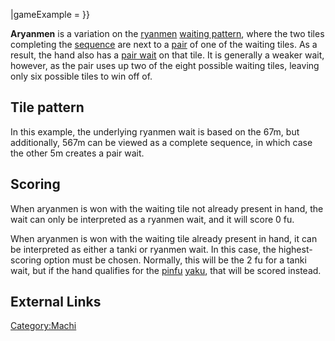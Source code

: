 {{infobox machi
|kanji       = 亜両面
|english     = Open wait
|fu          = Pair dependent
|type        = 2
|available   = 6
|tilePattern = {{#mjt:3455s}}
|gameExample =
}}

'''Aryanmen''' {{kana|亜両面}} is a variation on the [[ryanmen]] [[machi|waiting pattern]], where the two tiles completing the [[shuntsu|sequence]] are next to a [[toitsu|pair]] of one of the waiting tiles. As a result, the hand also has a [[tanki|pair wait]] on that tile. It is generally a weaker wait, however, as the pair uses up two of the eight possible waiting tiles, leaving only six possible tiles to win off of.

== Tile pattern ==

{{machi
|pattern   = 000z5567m000000z
|tilewaits = 58m
}}

In this example, the underlying ryanmen wait is based on the 67m, but additionally, 567m can be viewed as a complete sequence, in which case the other 5m creates a pair wait.

== Scoring ==

When aryanmen is won with the waiting tile not already present in hand, the wait can only be interpreted as a ryanmen wait, and it will score 0 fu.

When aryanmen is won with the waiting tile already present in hand, it can be interpreted as either a tanki or ryanmen wait. In this case, the highest-scoring option must be chosen. Normally, this will be the 2 fu for a tanki wait, but if the hand qualifies for the [[pinfu]] [[yaku]], that will be scored instead.

== External Links ==
{{jpwiki|聴牌#亜両面}}

{{Navbox machi}}

[[Category:Machi]]